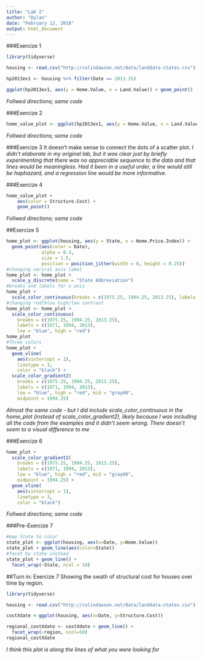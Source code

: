 ```yaml
---
title: "Lab 2"
author: "Dylan"
date: "February 12, 2018"
output: html_document
---
```

###Exercize 1
```r
library(tidyverse)

housing <- read.csv("http://colindawson.net/data/landdata-states.csv")

hp2013ex1 <- housing %>% filter(Date == 2013.25)

ggplot(hp2013ex1, aes(y = Home.Value, x = Land.Value)) + geom_point()
```
*Follwed directions; same code*

###Exercize 2
```r
home_value_plot <- ggplot(hp2013ex1, aes(y = Home.Value, x = Land.Value)) + geom_point()
```
*Follwed directions; same code*

###Exercize 3
It doesn't make sense to connect the dots of a scatter plot.
*I didn't elaborate in my original lab, but it was clear just by briefly experimenting that there was no appreciable sequence to the data and that lines would be meaningless. Had it been in a useful order, a line would still be haphazard, and a regression line would be more informative.*

###Exercize 4
```r
home_value_plot + 
    aes(color = Structure.Cost) +
    geom_point()
```
*Follwed directions; same code*

##Exercize 5
```r
home_plot <- ggplot(housing, aes(y = State, x = Home.Price.Index)) +
  geom_point(aes(color = Date),
             alpha = 0.3,
             size = 1.5,
             position = position_jitter(width = 0, height = 0.25))
#changing verical axis label
home_plot <- home_plot +
  scale_y_discrete(name = "State Abbreviation")
#breaks and labels for x axis
home_plot +
  scale_color_continuous(breaks = c(1975.25, 1994.25, 2013.25), labels = c(1971, 1994, 2013))
#changing red/blue high/low contrast
home_plot <- home_plot +
  scale_color_continuous(
    breaks = c(1975.25, 1994.25, 2013.25),
    labels = c(1971, 1994, 2013),
    low = "blue", high = "red")
home_plot
#Three colors
home_plot +
  geom_vline(
    aes(xintercept = 1),
    linetype = 3,
    color = "black") +
  scale_color_gradient2(
    breaks = c(1975.25, 1994.25, 2013.25),
    labels = c(1971, 1994, 2013),
    low = "blue", high = "red", mid = "gray60",
    midpoint = 1994.25)
```
*Almost the same code - but I did include scale_color_continuous in the home_plot (instead of scale_color_gradient2), likely because I was including all the code from the examples and it didn't seem wrong. There doesn't seem to a visual difference to me*

###Exercize 6
```r
home_plot +
  scale_color_gradient2(
    breaks = c(1975.25, 1994.25, 2013.25),
    labels = c(1971, 1994, 2013),
    low = "blue", high = "red", mid = "gray60",
    midpoint = 1994.25) + 
  geom_vline(
    aes(xintercept = 1),
    linetype = 3,
    color = "black")
```
*Follwed directions; same code*

###Pre-Exercize 7
```r
#map State to color
state_plot <- ggplot(housing, aes(x=Date, y=Home.Value)) 
state_plot + geom_line(aes(color=State))
#facet by state instead
state_plot + geom_line() + 
  facet_wrap(~State, ncol = 10)
```

##Turn in: Exercize 7
Showing the swath of structural cost for houses over time by region.
```r
library(tidyverse)

housing <- read.csv("http://colindawson.net/data/landdata-states.csv")

costXdate <-ggplot(housing, aes(x=Date, y=Structure.Cost))

regional_costXdate <- costXdate + geom_line() +
  facet_wrap(~region, ncol=50)
regional_costXdate
```
*I think this plot is along the lines of what you were looking for*